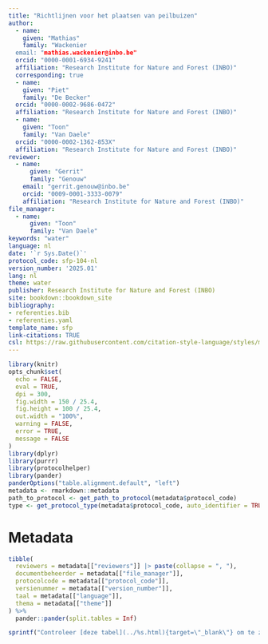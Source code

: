 ```yaml
---
title: "Richtlijnen voor het plaatsen van peilbuizen"
author:
  - name: 
    given: "Mathias"
    family: "Wackenier
  email: "mathias.wackenier@inbo.be"
  orcid: "0000-0001-6934-9241"
  affiliation: "Research Institute for Nature and Forest (INBO)"
  corresponding: true
  - name:
    given: "Piet"
    family: "De Becker"
  orcid: "0000-0002-9686-0472"
  affiliation: "Research Institute for Nature and Forest (INBO)"
  - name: 
    given: "Toon"
    family: "Van Daele"
  orcid: "0000-0002-1362-853X"
  affiliation: "Research Institute for Nature and Forest (INBO)"
reviewer:
  - name:
      given: "Gerrit"
      family: "Genouw"
    email: "gerrit.genouw@inbo.be"
    orcid: "0009-0001-3333-0079"
    affiliation: "Research Institute for Nature and Forest (INBO)"
file_manager: 
  - name: 
      given: "Toon"
      family: "Van Daele"
keywords: "water"
language: nl
date: '`r Sys.Date()`'
protocol_code: sfp-104-nl
version_number: '2025.01'
lang: nl
theme: water
publisher: Research Institute for Nature and Forest (INBO)
site: bookdown::bookdown_site
bibliography:
- referenties.bib
- referenties.yaml
template_name: sfp
link-citations: TRUE
csl: https://raw.githubusercontent.com/citation-style-language/styles/master/research-institute-for-nature-and-forest.csl
---
```


```{=html}
<!--
Instructies bij opmaak van het protocol:

Hieronder vind je de verschillende onderdelen van een protocol.
In de bijhorende losse `Rmd` bestanden vind je een beschrijving wat er bij elk onderdeel vermeld moet worden.
Het is in die bestanden dat je moet editeren.
Niet alle onderdelen zijn altijd van toepassing.
Laat in die gevallen de titels staan en vermeld expliciet "niet van toepassing".
-->
```

```r
library(knitr)
opts_chunk$set(
  echo = FALSE,
  eval = TRUE,
  dpi = 300,
  fig.width = 150 / 25.4,
  fig.height = 100 / 25.4,
  out.width = "100%",
  warning = FALSE,
  error = TRUE,
  message = FALSE
)
library(dplyr)
library(purrr)
library(protocolhelper)
library(pander)
panderOptions("table.alignment.default", "left")
metadata <- rmarkdown::metadata
path_to_protocol <- get_path_to_protocol(metadata$protocol_code)
type <- get_protocol_type(metadata$protocol_code, auto_identifier = TRUE)
```

# Metadata {.unnumbered}

```r
tibble(
  reviewers = metadata[["reviewers"]] |> paste(collapse = ", "),
  documentbeheerder = metadata[["file_manager"]],
  protocolcode = metadata[["protocol_code"]],
  versienummer = metadata[["version_number"]],
  taal = metadata[["language"]],
  thema = metadata[["theme"]]
) %>%
  pander::pander(split.tables = Inf)
```

```r
sprintf("Controleer [deze tabel](../%s.html){target=\"_blank\"} om te zien of een meer recente versie beschikbaar is.", type) |> cat() # nolint
```

